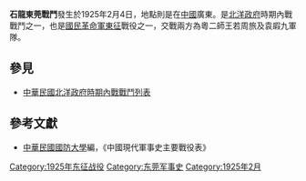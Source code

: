 {{Infobox Military Conflict|
campaign=|
image=|
caption=|
conflict=石龍東莞戰鬥|
date=1925年2月4日|
place=[[中國|中國]]廣東|
result=王若周攻下東莞與石龍|
combatant1=東征軍粵二師|
combatant2=袁嘏九| 
commander1=王若周|
commander2=袁嘏|
strength1=|
strength2=|
casualties1=|
casualties2=|
}}
'''石龍東莞戰鬥'''發生於1925年2月4日，地點則是在[[中國|中國]]廣東。是[[北洋政府|北洋政府]]時期內戰戰鬥之一，也是[[國民革命軍東征|國民革命軍東征]]戰役之一，交戰兩方為粵二師王若周旅及袁嘏九軍隊。
==參見==
*[[中華民國北洋政府時期內戰戰鬥列表|中華民國北洋政府時期內戰戰鬥列表]]
==參考文獻==
*[[中華民國|中華民國]][[國防大學_(臺灣)|國防大學]]編，《中國現代軍事史主要戰役表》
{{War-stub}}
[[Category:1925年东征战役|Category:1925年东征战役]]
[[Category:东莞军事史|Category:东莞军事史]]
[[Category:1925年2月|Category:1925年2月]]